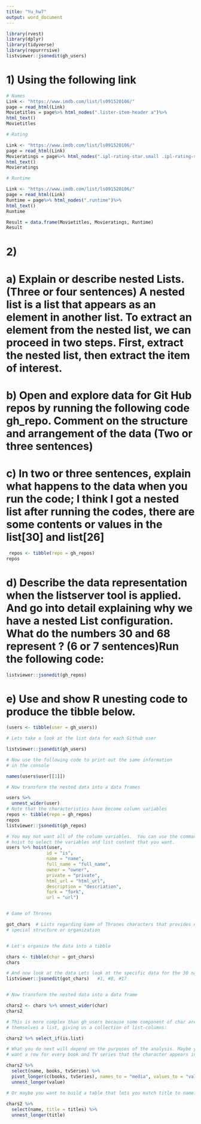 ```yaml
---
title: "Yu_hw7"
output: word_document
---
```


```r

library(rvest)    
library(dplyr)     
library(tidyverse)     
library(repurrrsive)
listviewer::jsonedit(gh_users)  
```

# 1)  Using the following link

```r

# Names
Link <- "https://www.imdb.com/list/ls091520106/"
page = read_html(Link)
Movietitles = page%>% html_nodes(".lister-item-header a")%>%
html_text()
Movietitles

# Rating

Link <- "https://www.imdb.com/list/ls091520106/"
page = read_html(Link)
Movieratings = page%>% html_nodes(".ipl-rating-star.small .ipl-rating-star__rating")%>%
html_text()
Movieratings

# Runtime

Link <- "https://www.imdb.com/list/ls091520106/"
page = read_html(Link)
Runtime = page%>% html_nodes(".runtime")%>%
html_text()
Runtime

```

```r
Result = data.frame(Movietitles, Movieratings, Runtime)
Result 
```


# 2)
# a) Explain or describe nested Lists.  (Three or four sentences) A nested list is a list that appears as an element in another list. To extract an element from the nested list, we can proceed in two steps. First, extract the nested list, then extract the item of interest.

# b) Open and explore data for Git Hub repos by running the following code gh_repo.  Comment on the structure and arrangement of the data (Two or three sentences)

# c)  In two or three sentences, explain what happens to the data when you run the code; I think I got a nested list after running the codes, there are some contents or values in the list[30] and list[26]

```r
 repos <- tibble(repo = gh_repos)
repos
```



# d)  Describe the data representation when the listserver tool is applied. And go into detail explaining why we have a nested List configuration. What do the numbers 30 and 68 represent ? (6 or 7 sentences)Run the following code:

```r
listviewer::jsonedit(gh_repos)
```

# e)  Use and show R unesting code to produce the tibble below.

```r
(users <- tibble(user = gh_users))

# Lets take a look at the list data for each Github user

listviewer::jsonedit(gh_users)

# Now use the following code to print out the same information
# in the console

names(users$user[[1]])

# Now transform the nested data into a data frames

users %>%
  unnest_wider(user)
# Note that the characteristics have become column variables
repos <- tibble(repo = gh_repos)
repos
listviewer::jsonedit(gh_repos)

# You may not want all of the column variables.  You can use the command
# hoist to select the variables and list content that you want.
users %>% hoist(user,
               id = "is",
               name = "name",
               full_name = "full_name",
               owner = "owner",
               private = "private",
               html_url = "html_url",
               description = "descriation",
               fork = "fork",
               url = "url")


# Game of Thrones

got_chars  # Lists regarding Game of Thrones characters that provides no 
# special structure or organization


# Let's organize the data into a tibble

chars <- tibble(char = got_chars)
chars

# And now look at the data Lets look at the specific data for the 30 names
listviewer::jsonedit(got_chars)   #1, #8, #17


# Now transform the nested data into a data frame

chars2 <- chars %>% unnest_wider(char)
chars2

# This is more complex than gh_users because some component of char are
# themselves a list, giving us a collection of list-columns:

chars2 %>% select_if(is.list)

# What you do next will depend on the purposes of the analysis. Maybe you 
# want a row for every book and TV series that the character appears in:

chars2 %>% 
  select(name, books, tvSeries) %>% 
  pivot_longer(c(books, tvSeries), names_to = "media", values_to = "value") %>% 
  unnest_longer(value)

# Or maybe you want to build a table that lets you match title to name:
  
chars2 %>% 
  select(name, title = titles) %>% 
  unnest_longer(title)
```


